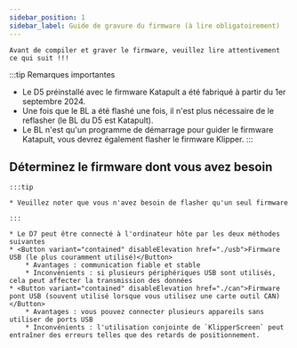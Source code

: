 ```yaml
---
sidebar_position: 1
sidebar_label: Guide de gravure du firmware (à lire obligatoirement)
---
```



    Avant de compiler et graver le firmware, veuillez lire attentivement ce qui suit !!!

:::tip Remarques importantes
* Le D5 préinstallé avec le firmware Katapult a été fabriqué à partir du 1er septembre 2024.
* Une fois que le BL a été flashé une fois, il n'est plus nécessaire de le reflasher (le BL du D5 est Katapult).
* Le BL n'est qu'un programme de démarrage pour guider le firmware Katapult, vous devrez également flasher le firmware Klipper.
:::

## Déterminez le firmware dont vous avez besoin

    :::tip

    * Veuillez noter que vous n'avez besoin de flasher qu'un seul firmware

    :::
    
    * Le D7 peut être connecté à l'ordinateur hôte par les deux méthodes suivantes
    * <Button variant="contained" disableElevation href="./usb">Firmware USB (le plus couramment utilisé)</Button>
        * Avantages : communication fiable et stable
        * Inconvénients : si plusieurs périphériques USB sont utilisés, cela peut affecter la transmission des données
    * <Button variant="contained" disableElevation href="./can">Firmware pont USB (souvent utilisé lorsque vous utilisez une carte outil CAN)</Button>
        * Avantages : vous pouvez connecter plusieurs appareils sans utiliser de ports USB
        * Inconvénients : l'utilisation conjointe de `KlipperScreen` peut entraîner des erreurs telles que des retards de positionnement.
